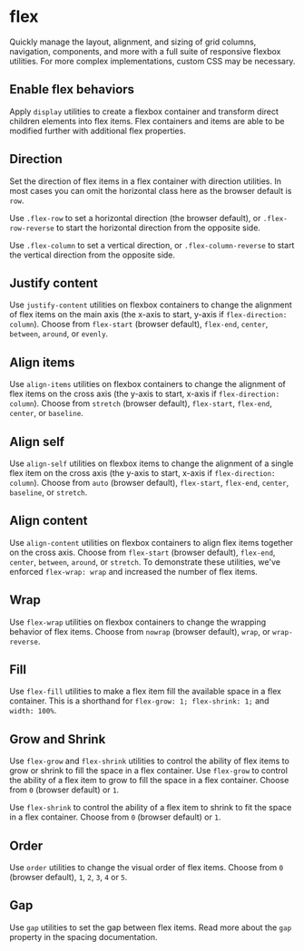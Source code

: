 

# flex

Quickly manage the layout, alignment, and sizing of grid columns, navigation, components, and more with a full suite of responsive flexbox utilities.
For more complex implementations, custom CSS may be necessary.

## Enable flex behaviors

Apply `display` utilities to create a flexbox container and transform direct children elements into flex items.
Flex containers and items are able to be modified further with additional flex properties.

<Canvas of={FlexStories.Display} />
<Canvas of={FlexStories.DisplayInline} />

## Direction

Set the direction of flex items in a flex container with direction utilities.
In most cases you can omit the horizontal class here as the browser default is `row`.

Use `.flex-row` to set a horizontal direction (the browser default),
or `.flex-row-reverse` to start the horizontal direction from the opposite side.


<Canvas of={FlexStories.DirectionRow} />

Use `.flex-column` to set a vertical direction, or `.flex-column-reverse` to start the vertical direction from the opposite side.

<Canvas of={FlexStories.DirectionColumn} />

## Justify content

Use `justify-content` utilities on flexbox containers to change the alignment of flex items on the main axis (the x-axis to start, y-axis if `flex-direction: column`).
Choose from `flex-start` (browser default), `flex-end`, `center`, `between`, `around`, or `evenly`.

<Canvas of={FlexStories.JustifyContent} />

## Align items

Use `align-items` utilities on flexbox containers to change the alignment of flex items on the cross axis (the y-axis to start, x-axis if `flex-direction: column`).
Choose from `stretch` (browser default), `flex-start`, `flex-end`, `center`, or `baseline`.

<Canvas of={FlexStories.AlignItems} />

## Align self

Use `align-self` utilities on flexbox items to change the alignment of a single flex item on the cross axis (the y-axis to start, x-axis if `flex-direction: column`).
Choose from `auto` (browser default), `flex-start`, `flex-end`, `center`, `baseline`, or `stretch`.

<Canvas of={FlexStories.AlignSelf} />

## Align content

Use `align-content` utilities on flexbox containers to align flex items together on the cross axis.
Choose from `flex-start` (browser default), `flex-end`, `center`, `between`, `around`, or `stretch`. To demonstrate these utilities,
we've enforced `flex-wrap: wrap` and increased the number of flex items.

<Canvas of={FlexStories.AlignContent} />

## Wrap

Use `flex-wrap` utilities on flexbox containers to change the wrapping behavior of flex items.
Choose from `nowrap` (browser default), `wrap`, or `wrap-reverse`.

<Canvas of={FlexStories.Wrap} />

## Fill

Use `flex-fill` utilities to make a flex item fill the available space in a flex container.
This is a shorthand for `flex-grow: 1; flex-shrink: 1;` and `width: 100%`.

<Canvas of={FlexStories.Fill} />

## Grow and Shrink

Use `flex-grow` and `flex-shrink` utilities to control the ability of flex items to grow or shrink to fill the space in a flex container.
Use `flex-grow` to control the ability of a flex item to grow to fill the space in a flex container.
Choose from `0` (browser default) or `1`.

<Canvas of={FlexStories.Grow} />

Use `flex-shrink` to control the ability of a flex item to shrink to fit the space in a flex container.
Choose from `0` (browser default) or `1`.

<Canvas of={FlexStories.Shrink} />

## Order

Use `order` utilities to change the visual order of flex items.
Choose from `0` (browser default), `1`, `2`, `3`, `4` or `5`.

<Canvas of={FlexStories.Order} />

## Gap

Use `gap` utilities to set the gap between flex items.
Read more about the `gap` property in the spacing documentation.